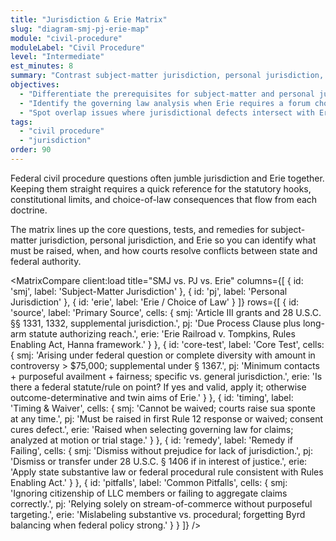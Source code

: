 ```yaml
---
title: "Jurisdiction & Erie Matrix"
slug: "diagram-smj-pj-erie-map"
module: "civil-procedure"
moduleLabel: "Civil Procedure"
level: "Intermediate"
est_minutes: 8
summary: "Contrast subject-matter jurisdiction, personal jurisdiction, and Erie doctrine considerations in one map."
objectives:
  - "Differentiate the prerequisites for subject-matter and personal jurisdiction in federal court."
  - "Identify the governing law analysis when Erie requires a forum choice between state and federal rules."
  - "Spot overlap issues where jurisdictional defects intersect with Erie outcomes."
tags:
  - "civil procedure"
  - "jurisdiction"
order: 90
---
```


Federal civil procedure questions often jumble jurisdiction and Erie together. Keeping them straight requires a quick reference for the statutory hooks, constitutional limits, and choice-of-law consequences that flow from each doctrine.

The matrix lines up the core questions, tests, and remedies for subject-matter jurisdiction, personal jurisdiction, and Erie so you can identify what must be raised, when, and how courts resolve conflicts between state and federal authority.

<MatrixCompare
  client:load
  title="SMJ vs. PJ vs. Erie"
  columns={[
    { id: 'smj', label: 'Subject-Matter Jurisdiction' },
    { id: 'pj', label: 'Personal Jurisdiction' },
    { id: 'erie', label: 'Erie / Choice of Law' }
  ]}
  rows={[
    {
      id: 'source',
      label: 'Primary Source',
      cells: {
        smj: 'Article III grants and 28 U.S.C. §§ 1331, 1332, supplemental jurisdiction.',
        pj: 'Due Process Clause plus long-arm statute authorizing reach.',
        erie: 'Erie Railroad v. Tompkins, Rules Enabling Act, Hanna framework.'
      }
    },
    {
      id: 'core-test',
      label: 'Core Test',
      cells: {
        smj: 'Arising under federal question or complete diversity with amount in controversy > $75,000; supplemental under § 1367.',
        pj: 'Minimum contacts + purposeful availment + fairness; specific vs. general jurisdiction.',
        erie: 'Is there a federal statute/rule on point? If yes and valid, apply it; otherwise outcome-determinative and twin aims of Erie.'
      }
    },
    {
      id: 'timing',
      label: 'Timing & Waiver',
      cells: {
        smj: 'Cannot be waived; courts raise sua sponte at any time.',
        pj: 'Must be raised in first Rule 12 response or waived; consent cures defect.',
        erie: 'Raised when selecting governing law for claims; analyzed at motion or trial stage.'
      }
    },
    {
      id: 'remedy',
      label: 'Remedy if Failing',
      cells: {
        smj: 'Dismiss without prejudice for lack of jurisdiction.',
        pj: 'Dismiss or transfer under 28 U.S.C. § 1406 if in interest of justice.',
        erie: 'Apply state substantive law or federal procedural rule consistent with Rules Enabling Act.'
      }
    },
    {
      id: 'pitfalls',
      label: 'Common Pitfalls',
      cells: {
        smj: 'Ignoring citizenship of LLC members or failing to aggregate claims correctly.',
        pj: 'Relying solely on stream-of-commerce without purposeful targeting.',
        erie: 'Mislabeling substantive vs. procedural; forgetting Byrd balancing when federal policy strong.'
      }
    }
  ]}
/>

